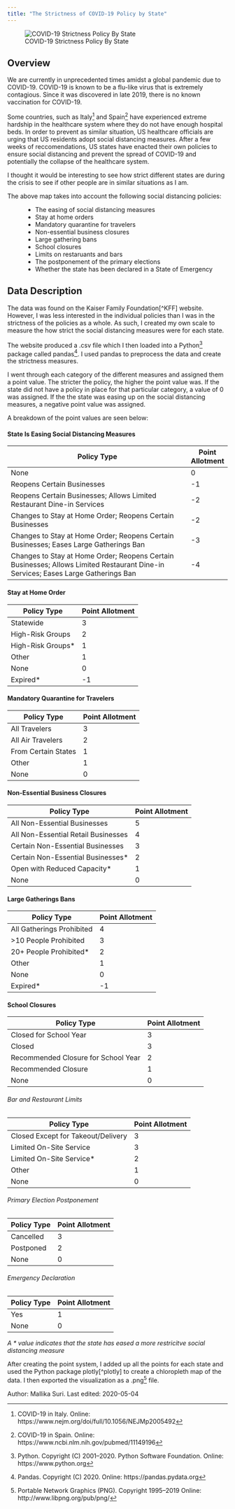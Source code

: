 ```yaml
---
title: "The Strictness of COVID-19 Policy by State"
---
```


![COVID-19 Strictness Policy By State](https://drdavis.space/teaching/ds/sdd/media/2020/05/strictness_visualization.png)

## Overview

We are currently in unprecedented times amidst a global pandemic due to COVID-19. COVID-19 is known to be a flu-like virus that is extremely contagious. Since it was discovered in late 2019, there is no known vaccination for COVID-19. 

Some countries, such as Italy[^italy] and Spain[^spain] have experienced extreme hardship in the healthcare system where they do not have enough hospital beds. In order to prevent as similar situation, US healthcare officials are urging that US residents adopt social distancing measures. After a few weeks of reccomendations, US states have enacted their own policies to ensure social distancing and prevent the spread of COVID-19 and potentially the collapse of the healthcare system.

I thought it would be interesting to see how strict different states are during the crisis to see if other people are in similar situations as I am. 

The above map takes into account the following social distancing policies:
: - The easing of social distancing measures
	- Stay at home orders
	- Mandatory quarantine for travelers
	- Non-essential business closures
	- Large gathering bans
	- School closures
	- Limits on restaruants and bars
	- The postponement of the primary elections
	- Whether the state has been declared in a State of Emergency

## Data Description

The data was found on the Kaiser Family Foundation[^KFF] website. However, I was less interested in the individual policies than I was in the strictness of the policies as a whole. As such, I created my own scale to measure the how strict the social distancing measures were for each state.

The website produced a .csv file which I then loaded into a Python[^python] package called pandas[^pandas]. I used pandas to preprocess the data and create the strictness measures.

I went through each category of the different measures and assigned them a point value. The stricter the policy, the higher the point value was. If the state did not have a policy in place for that particular category, a value of 0 was assigned. If the the state was easing up on the social distancing measures, a negative point value was assigned. 

A breakdown of the point values are seen below:

#### State Is Easing Social Distancing Measures

| Policy Type                                                                                                                         | Point Allotment |
| ----------------------------------------------------------------------------------------------------------------------------------- | --------------- |
| None                                                                                                                                | 0               |
| Reopens Certain Businesses                                                                                                          | -1              |
| Reopens Certain Businesses; Allows Limited Restaurant Dine-in Services                                                              | -2              |
| Changes to Stay at Home Order; Reopens Certain Businesses                                                                           | -2              |
| Changes to Stay at Home Order; Reopens Certain Businesses; Eases Large Gatherings Ban                                               | -3              |
| Changes to Stay at Home Order; Reopens Certain Businesses; Allows Limited Restaurant Dine-in Services; Eases Large Gatherings Ban   | -4              |

#### Stay at Home Order

| Policy Type         | Point Allotment |
| ------------------- | --------------- |
| Statewide           | 3               |
| High-Risk Groups    | 2               |
| High-Risk Groups*   | 1               |
| Other               | 1               |
| None                | 0               |
| Expired*            | -1              |

#### Mandatory Quarantine for Travelers

| Policy Type         | Point Allotment |
| ------------------- | --------------- |
| All Travelers       | 3               |
| All Air Travelers   | 2               |
| From Certain States | 1               |
| Other               | 1               |
| None                | 0               |


#### Non-Essential Business Closures

| Policy Type                          | Point Allotment |
| ------------------------------------ | --------------- |
| All Non-Essential Businesses         | 5               |
| All Non-Essential Retail Businesses  | 4               |
| Certain Non-Essential Businesses     | 3               |
| Certain Non-Essential Businesses*    | 2               |
| Open with Reduced Capacity*          | 1               |
| None                                 | 0               |

#### Large Gatherings Bans

| Policy Type               | Point Allotment |
| ------------------------- | --------------- |
| All Gatherings Prohibited | 4               |
| >10 People Prohibited     | 3               |
| 20+ People Prohibited*    | 2               |
| Other                     | 1               |
| None                      | 0               |
| Expired*                  | -1              |

#### School Closures

| Policy Type                          | Point Allotment |
| ------------------------------------ | --------------- |
| Closed for School Year               | 3               |
| Closed                               | 3               |
| Recommended Closure for School Year  | 2               |
| Recommended Closure                  | 1               |
| None                                 | 0               |

###### Bar and Restaurant Limits

| Policy Type                          | Point Allotment |
| ------------------------------------ | --------------- |
| Closed Except for Takeout/Delivery   | 3               |
| Limited On-Site Service              | 3               |
| Limited On-Site Service*             | 2               |
| Other                                | 1               |
| None                                 | 0               |

###### Primary Election Postponement

| Policy Type    | Point Allotment |
| -------------- | --------------- |
| Cancelled      | 3               |
| Postponed      | 2               |
| None           | 0               |

###### Emergency Declaration

| Policy Type    | Point Allotment |
| -------------- | --------------- |
| Yes            | 1               |
| None           | 0               |

_A * value indicates that the state has eased a more restricitve social distancing measure_

After creating the point system, I added up all the points for each state and used the Python package plotly[^plotly] to create a chloropleth map of the data. I then exported the visualization as a .png[^png] file.


<div class="credit-line">
Author: Mallika Suri.
Last edited: 2020-05-04
</div>

[^italy]: COVID-19 in Italy.
Online: https://www.nejm.org/doi/full/10.1056/NEJMp2005492

[^spain]: COVID-19 in Spain.
Online:  https://www.ncbi.nlm.nih.gov/pubmed/11149196

[^kff]: Kaiser Family Foundation website.
Online: https://www.kff.org

[^python]: Python. Copyright (C) 2001–2020. Python Software Foundation. 
Online: https://www.python.org

[^pandas]: Pandas. Copyright (C) 2020. 
Online: https://pandas.pydata.org

[^ployly]: Plotly. Copyright (C) 2020.
Online: https://plotly.com

[^png]: Portable Network Graphics (PNG). Copyright 1995--2019
Online: http://www.libpng.org/pub/png/


